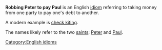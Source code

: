 '''Robbing Peter to pay Paul''' is an English [[idiom]] referring to taking money from one party to pay one's debt to another.

A modern example is [[check kiting]].

The names likely refer to the two [[saint]]s: [[Saint Peter|Peter]] and [[Paul the Apostle|Paul]].

[[Category:English idioms]]
{{lang-stub}}
{{vocab-stub}}